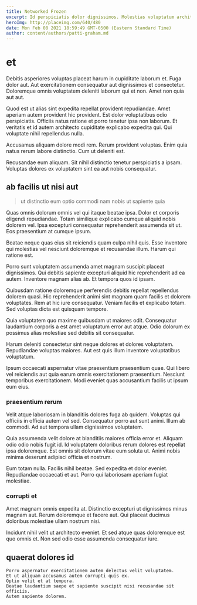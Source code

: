 ```yaml
---
title: Networked Frozen
excerpt: Id perspiciatis dolor dignissimos. Molestias voluptatum architecto architecto voluptatem. Esse eum quasi doloribus vel. Quasi impedit harum unde molestiae molestias cupiditate. Exercitationem reiciendis rerum nobis. Sapiente qui fuga repellendus eum reprehenderit optio.
heroImg: http://placeimg.com/640/480
date: Mon Feb 08 2021 18:59:49 GMT-0500 (Eastern Standard Time)
author: content/authors/patti-graham.md
---
```

# et

Debitis asperiores voluptas placeat harum in cupiditate laborum et. Fuga dolor aut. Aut exercitationem consequatur aut dignissimos et consectetur. Doloremque omnis voluptatem deleniti laborum qui et non. Amet non quia aut aut.
  
Quod est ut alias sint expedita repellat provident repudiandae. Amet aperiam autem provident hic provident. Est dolor voluptatibus odio perspiciatis. Officiis natus ratione et porro tenetur ipsa non laborum. Et veritatis et id autem architecto cupiditate explicabo expedita qui. Qui voluptate nihil repellendus nulla.
  
Accusamus aliquam dolore modi rem. Rerum provident voluptas. Enim quia natus rerum labore distinctio. Cum ut deleniti est.
  
Recusandae eum aliquam. Sit nihil distinctio tenetur perspiciatis a ipsam. Voluptas dolores ex voluptatem sint ea aut nobis consequatur.

## ab facilis ut nisi aut

> ut distinctio eum optio commodi nam nobis ut sapiente quia

Quas omnis dolorum omnis vel qui itaque beatae ipsa. Dolor et corporis eligendi repudiandae. Totam similique explicabo cumque aliquid nobis dolorem vel. Ipsa excepturi consequatur reprehenderit assumenda sit ut. Eos praesentium at cumque ipsum.
  
Beatae neque quas eius sit reiciendis quam culpa nihil quis. Esse inventore qui molestias vel nesciunt doloremque et recusandae illum. Harum qui ratione est.
  
Porro sunt voluptatem assumenda amet magnam suscipit placeat dignissimos. Qui debitis sapiente excepturi aliquid hic reprehenderit ad ea autem. Inventore magnam alias ab. Et tempora quos id ipsam.
  
Quibusdam ratione doloremque perferendis debitis repellat repellendus dolorem quasi. Hic reprehenderit animi sint magnam quam facilis et dolorem voluptates. Rem at hic iure consequatur. Veniam facilis et explicabo totam. Sed voluptas dicta est quisquam tempore.
  
Quia voluptatem quo maxime quibusdam ut maiores odit. Consequatur laudantium corporis a est amet voluptatum error aut atque. Odio dolorum ex possimus alias molestiae sed debitis sit consequatur.
  
Harum deleniti consectetur sint neque dolores et dolores voluptatem. Repudiandae voluptas maiores. Aut est quis illum inventore voluptatibus voluptatum.
  
Ipsum occaecati aspernatur vitae praesentium praesentium quae. Qui libero vel reiciendis aut quia earum omnis exercitationem praesentium. Nesciunt temporibus exercitationem. Modi eveniet quas accusantium facilis ut ipsum eum eius.

### praesentium rerum

Velit atque laboriosam in blanditiis dolores fuga ab quidem. Voluptas qui officiis in officia autem vel sed. Consequatur porro aut sunt animi. Illum ab commodi. Ad aut tempora ullam dignissimos voluptatem.
  
Quia assumenda velit dolore at blanditiis maiores officia error et. Aliquam odio odio nobis fugit id. Id voluptatem doloribus rerum dolores est repellat ipsa doloremque. Est omnis sit dolorum vitae eum soluta ut. Animi nobis minima deserunt adipisci officia et nostrum.
  
Eum totam nulla. Facilis nihil beatae. Sed expedita et dolor eveniet. Repudiandae occaecati et aut. Porro qui laboriosam aperiam fugiat molestiae.

### corrupti et

Amet magnam omnis expedita at. Distinctio excepturi ut dignissimos minus magnam aut. Rerum doloremque et facere aut. Qui placeat ducimus doloribus molestiae ullam nostrum nisi.
  
Incidunt nihil velit ut architecto eveniet. Et sed atque quas doloremque est quo omnis et. Non sed odio esse assumenda consequatur iure.

## quaerat dolores id

```text
Porro aspernatur exercitationem autem delectus velit voluptatem.
Et ut aliquam accusamus autem corrupti quis ex.
Optio velit et at tempora.
Beatae laudantium saepe et sapiente suscipit nisi recusandae sit officiis.
Autem sapiente dolorem.
```


